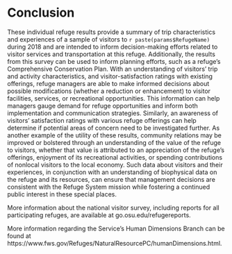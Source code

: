 # Conclusion {#concl}
These individual refuge results provide a summary of trip characteristics and experiences of a sample of visitors to `r paste(params$RefugeName)` during 2018 and are intended to inform decision-making efforts related to visitor services and transportation at this refuge. Additionally, the results from this survey can be used to inform planning efforts, such as a refuge's Comprehensive Conservation Plan. With an understanding of visitors' trip and activity characteristics, and visitor-satisfaction ratings with existing offerings, refuge managers are able to make informed decisions about possible modifications (whether a reduction or enhancement) to visitor facilities, services, or recreational opportunities. This information can help managers gauge demand for refuge opportunities and inform both implementation and communication strategies. Similarly, an awareness of visitors' satisfaction ratings with various refuge offerings can help determine if potential areas of concern need to be investigated further. As another example of the utility of these results, community relations may be improved or bolstered through an understanding of the value of the refuge to visitors, whether that value is attributed to an appreciation of the refuge's offerings, enjoyment of its recreational activities, or spending contributions of nonlocal visitors to the local economy. Such data about visitors and their experiences, in conjunction with an understanding of biophysical data on the refuge and its resources, can ensure that management decisions are consistent with the Refuge System mission while fostering a continued public interest in these special places. 

More information about the national visitor survey, including reports for all participating refuges, are available at go.osu.edu/refugereports. 

More information regarding the Service's Human Dimensions Branch can be found at https://www.fws.gov/Refuges/NaturalResourcePC/humanDimensions.html. 
